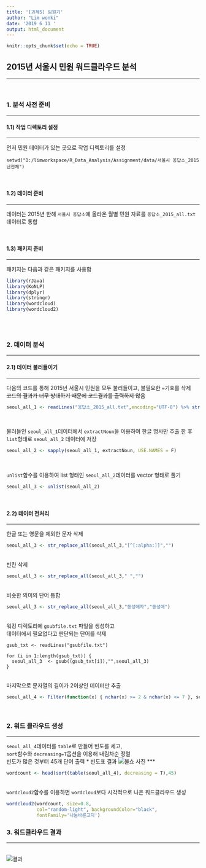 ```yaml
---
title: '[과제5] 임원기'
author: "Lim wonki"
date: '2019 6 11 '
output: html_document
---
```


```r
knitr::opts_chunk$set(echo = TRUE)
```

## 2015년 서울시 민원 워드클라우드 분석  
***
  <br>

### **1. 분석 사전 준비**
***

#### **1.1) 작업 디렉토리 설정**
***
  먼저 민원 데이터가 있는 곳으로 작업 디렉토리를 설정
  
```
setwd("D:/limworkspace/R_Data_Analysis/Assignment/data/서울시 응답소_2015년전체")
```
  <br>

#### **1.2) 데이터 준비**
***
  데이터는 2015년 한해 `서울시 응답소`에 올라온 월별 민원 자료를 `응답소_2015_all.txt` 데이터로 통합
      
  <br>
  
#### **1.3) 패키지 준비**
***
  패키지는 다음과 같은 패키지를 사용함
  
```r
library(rJava)
library(KoNLP)
library(dplyr)
library(stringr)
library(wordcloud)
library(wordcloud2)
```
  <br><br>
  
### **2. 데이터 분석**
***


#### **2.1) 데이터 불러들이기**
***
  다음의 코드를 통해 2015년 서울시 민원을 모두 불러들이고, 불필요한 `=`기호를 삭제 <br>
  ~~코드의 결과가 너무 방대하기 때문에 코드결과를 출력하지 않음~~


```r
seoul_all_1 <- readLines("응답소_2015_all.txt",encoding="UTF-8") %>% str_remove_all("=")
```
  <br>
  
  불러들인 `seoul_all_1`데이터에서 `extractNoun`을 이용하여 한글 명사만 추출 한 후 <br>
  `list`형태로 `seoul_all_2` 데이터에 저장 

```r
seoul_all_2 <- sapply(seoul_all_1, extractNoun, USE.NAMES = F)
```
  <br>

  
  `unlist`함수를 이용하여 list 형태인 `seoul_all_2`데이터를 vector 형태로 풀기

```r
seoul_all_3 <- unlist(seoul_all_2) 
```
  <br>

#### **2.2) 데이터 전처리**
***

  한글 또는 영문을 제외한 문자 삭제 
```r
seoul_all_3 <- str_replace_all(seoul_all_3,"[^[:alpha:]]","") 
```
  <br>
  빈칸 삭제
```r
seoul_all_3 <- str_replace_all(seoul_all_3," ","")
```
  <br>
  비슷한 의미의 단어 통합 
```r
seoul_all_3 <- str_replace_all(seoul_all_3,"동성애자","동성애")
```
  <br>
  워킹 디렉토리에 `gsubfile.txt` 파일을 생성하고 <br>
  데이터에서 필요없다고 판단되는 단어를 삭제 
 
```
gsub_txt <- readLines("gsubfile.txt")

for (i in 1:length(gsub_txt)) {
  seoul_all_3  <- gsub((gsub_txt[i]),"",seoul_all_3)
}
```
  <br>
  마지막으로 문자열의 길이가 2이상인 데이터만 추출
```r
seoul_all_4 <- Filter(function(x) { nchar(x) >= 2 & nchar(x) <= 7 }, seoul_all_3)
```
  <br>
  
### **2. 워드 클라우드 생성**
***
  `seoul_all_4`데이터를 `table`로 만들어 빈도를 세고, <br>
  `sort`함수와 `decreasing=T`옵션을 이용해 내림차순 정렬 <br>
  빈도가 많은 것부터 45개 단어 출력 
    * 빈도표 결과
    ![불쇼 사진](D:/limworkspace/R_Data_Analysis/Assignment/data/서울시 응답소_2015년전체/2015 서울시 민원 빈도표.png)
***  
```r
wordcount <- head(sort(table(seoul_all_4), decreasing = T),45)
```
  <br>
  `wordcloud2`함수를 이용하면 `wordcloud`보다 시각적으로 나은 워드클라우드 생성 
  
```r
wordcloud2(wordcount, size=0.8, 
           col="random-light", backgroundColor="black",
           fontFamily='나눔바른고딕')
```

### **3. 워드클라우드 결과**
***
  <br>
  ![결과](D:/limworkspace/R_Data_Analysis/Assignment/data/서울시 응답소_2015년전체/2015 서울시 민원 워드클라우드.png)


